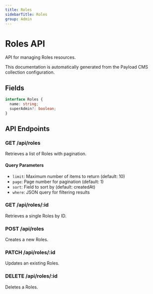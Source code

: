```yaml
---
title: Roles
sidebarTitle: Roles
group: Admin
---
```



# Roles API

API for managing Roles resources.

<Callout type="info">
  This documentation is automatically generated from the Payload CMS collection configuration.
</Callout>


## Fields

```typescript
interface Roles {
  name: string;
  superAdmin?: boolean;
}
```




## API Endpoints

### GET /api/roles
Retrieves a list of Roles with pagination.

#### Query Parameters
- `limit`: Maximum number of items to return (default: 10)
- `page`: Page number for pagination (default: 1)
- `sort`: Field to sort by (default: createdAt)
- `where`: JSON query for filtering results

### GET /api/roles/:id
Retrieves a single Roles by ID.

### POST /api/roles
Creates a new Roles.

### PATCH /api/roles/:id
Updates an existing Roles.

### DELETE /api/roles/:id
Deletes a Roles.

